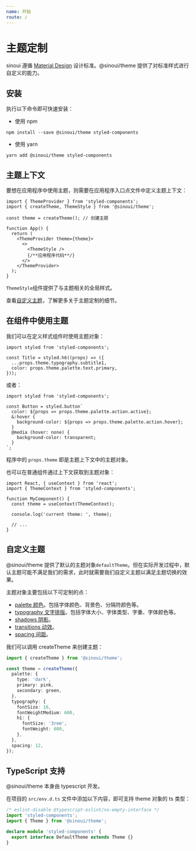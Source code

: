 ```yaml
---
name: 开始
route: /
---
```


# 主题定制

sinoui 遵循 [Material Design](https://material.io/) 设计标准。@sinoui/theme 提供了对标准样式进行自定义的能力。

## 安装

执行以下命令即可快速安装：

- 使用 npm

```shell
npm install --save @sinoui/theme styled-components
```

- 使用 yarn

```shell
yarn add @sinoui/theme styled-components
```

## 主题上下文

要想在应用程序中使用主题，则需要在应用程序入口点文件中定义主题上下文：

```tsx
import { ThemeProvider } from 'styled-components';
import { createTheme, ThemeStyle } from '@sinoui/theme';

const theme = createTheme(); // 创建主题

function App() {
  return (
    <ThemeProvider theme={theme}>
      <>
        <ThemeStyle />
        {/**应用程序代码**/}
      </>
    </ThemeProvider>
  );
}
```

`ThemeStyle`组件提供了与主题相关的全局样式。

查看[自定义主题](#自定义主题)，了解更多关于主题定制的细节。

## 在组件中使用主题

我们可以在定义样式组件时使用主题对象：

```tsx
import styled from 'styled-components';

const Title = styled.h6((props) => ({
  ...props.theme.typography.subtitle1,
  color: props.theme.palette.text.primary,
}));
```

或者：

```tsx
import styled from 'styled-components';

const Button = styled.button`
  color: ${props => props.theme.palette.action.active};
  &:hover {
    background-color: ${props => props.theme.palette.action.hover};
  }
  @media (hover: none) {
    background-color: transparent;
  }
`;
```

程序中的 `props.theme` 即是主题上下文中的主题对象。

也可以在普通组件通过上下文获取到主题对象：

```tsx
import React, { useContext } from 'react';
import { ThemeContext } from 'styled-components';

function MyComponent() {
  const theme = useContext(ThemeContext);

  console.log('current theme: ', theme);

  // ...
}
```

## 自定义主题

@sinoui/theme 提供了默认的主题对象`defaultTheme`。但在实际开发过程中，默认主题可能不满足我们的需求，此时就需要我们自定义主题以满足主题切换的效果。

主题对象主要包括以下可定制的点：

- [palette 颜色](/palette)。包括字体颜色、背景色、分隔符颜色等。
- [typography 文字排版](/typography)。包括字体大小、字体类型、字重、字体颜色等。
- [shadows 阴影](/shadows)。
- [transitions 动效](/transitions)。
- [spacing 间距](/spacing)。

我们可以调用 createTheme 来创建主题：

```ts
import { createTheme } from '@sinoui/theme';

const theme = createTheme({
  palette: {
    type: 'dark',
    primary: pink,
    secondary: green,
  },
  typography: {
    fontSize: 16,
    fontWeightMedium: 600,
    h1: {
      fontSize: '3rem',
      fontWeight: 600,
    },
  },
  spacing: 12,
});
```

## TypeScript 支持

@sinoui/theme 本身由 typescript 开发。

在项目的 `src/env.d.ts` 文件中添加以下内容，即可支持 theme 对象的 ts 类型：

```ts
/* eslint-disable @typescript-eslint/no-empty-interface */
import 'styled-components';
import { Theme } from '@sinoui/theme';

declare module 'styled-components' {
  export interface DefaultTheme extends Theme {}
}
```
